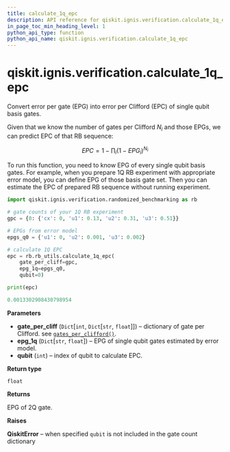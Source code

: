 ```yaml
---
title: calculate_1q_epc
description: API reference for qiskit.ignis.verification.calculate_1q_epc
in_page_toc_min_heading_level: 1
python_api_type: function
python_api_name: qiskit.ignis.verification.calculate_1q_epc
---
```


<span id="qiskit-ignis-verification-calculate-1q-epc" />

# qiskit.ignis.verification.calculate\_1q\_epc

<Function id="qiskit.ignis.verification.calculate_1q_epc" name="calculate_1q_epc" isDedicatedPage={true} github="https://github.com/qiskit-community/qiskit-ignis/tree/stable/0.5/qiskit/ignis/verification/randomized_benchmarking/rb_utils.py" signature="calculate_1q_epc(gate_per_cliff, epg_1q, qubit)">
  Convert error per gate (EPG) into error per Clifford (EPC) of single qubit basis gates.

  Given that we know the number of gates per Clifford $N_i$ and those EPGs, we can predict EPC of that RB sequence:

$$
EPC = 1 - \prod_i \left( 1 - EPG_i \right)^{N_i}
$$

  To run this function, you need to know EPG of every single qubit basis gates. For example, when you prepare 1Q RB experiment with appropriate error model, you can define EPG of those basis gate set. Then you can estimate the EPC of prepared RB sequence without running experiment.

  ```python
  import qiskit.ignis.verification.randomized_benchmarking as rb

  # gate counts of your 1Q RB experiment
  gpc = {0: {'cx': 0, 'u1': 0.13, 'u2': 0.31, 'u3': 0.51}}

  # EPGs from error model
  epgs_q0 = {'u1': 0, 'u2': 0.001, 'u3': 0.002}

  # calculate 1Q EPC
  epc = rb.rb_utils.calculate_1q_epc(
      gate_per_cliff=gpc,
      epg_1q=epgs_q0,
      qubit=0)

  print(epc)
  ```

  ```python
  0.0013302908430798954
  ```

  **Parameters**

  *   **gate\_per\_cliff** (`Dict`\[`int`, `Dict`\[`str`, `float`]]) – dictionary of gate per Clifford. see [`gates_per_clifford()`](qiskit.ignis.verification.gates_per_clifford "qiskit.ignis.verification.gates_per_clifford").
  *   **epg\_1q** (`Dict`\[`str`, `float`]) – EPG of single qubit gates estimated by error model.
  *   **qubit** (`int`) – index of qubit to calculate EPC.

  **Return type**

  `float`

  **Returns**

  EPG of 2Q gate.

  **Raises**

  **QiskitError** – when specified `qubit` is not included in the gate count dictionary
</Function>

